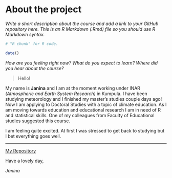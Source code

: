 
# About the project

*Write a short description about the course and add a link to your GitHub repository here. This is an R Markdown (.Rmd) file so you should use R Markdown syntax.*

```r
# "R chunk" for R code.

date()

```
*How are you feeling right now? What do you expect to learn? Where did you hear about the course?*


> Hello!

My name is **Janina** and I am at the moment working under INAR *(Atmospheric and Earth System Research)* in Kumpula. I have been studying meteorology and I finished my master's studies couple days ago! Now I am applying to Doctoral Studies with a topic of climate education. As I am moving towards education and educational research I am in need of R and statistical skills. One of my colleagues from Faculty of Educational studies suggested this course.

I am feeling quite excited. At first I was stressed to get back to studying but I bet everything goes well.

***


[My Repository](https://github.com/tajataja/IODS-project.git)


Have a lovely day,

*Janina*

